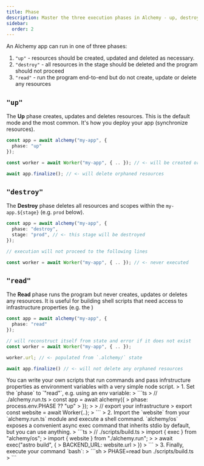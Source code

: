 ```yaml
---
title: Phase
description: Master the three execution phases in Alchemy - up, destroy, and read. Learn when to use each phase for deploying, tearing down, or accessing your infrastructure.
sidebar:
  order: 2
---
```




An Alchemy app can run in one of three phases:
1. `"up"` - resources should be created, updated and deleted as necessary.
2. `"destroy"` - all resources in the stage should be deleted and the program should not proceed
3. `"read"` - run the program end-to-end but do not create, update or delete any resources

## `"up"`

The **Up** phase creates, updates and deletes resources. This is the default mode and the most common. It's how you deploy your app (synchronize resources).

```ts
const app = await alchemy("my-app", {
  phase: "up"
});

const worker = await Worker("my-app", { .. }); // <- will be created or updated

await app.finalize(); // <- will delete orphaned resources
```

## `"destroy"`

The **Destroy** phase deletes all resources and scopes within the `my-app.${stage}` (e.g. `prod` below).

```ts
const app = await alchemy("my-app", {
  phase: "destroy",
  stage: "prod", // <- this stage will be destroyed
});

// execution will not proceed to the following lines

const worker = await Worker("my-app", { .. }); // <- never executed
```

## `"read"`

The **Read** phase runs the program but never creates, updates or deletes any resources. It is useful for building shell scripts that need access to infrastructure properties (e.g. the )

```ts
const app = await alchemy("my-app", {
  phase: "read"
});

// will reconstruct itself from state and error if it does not exist
const worker = await Worker("my-app", { .. });

worker.url; // <- populated from `.alchemy/` state

await app.finalize() // <- will not delete any orphaned resources
```

<Aside type="tip">
You can write your own scripts that run commands and pass infrstructure properties as environment variables with a very simple node script.
> 1. Set the `phase` to `"read"`, e.g. using an env variable:
> ```ts
> // ./alchemy.run.ts
> const app = await alchemy({
>   phase: process.env.PHASE ?? "up"    
> });
>
> // export your infrastructure
> export const website = await Worker(..);
> ```
> 2. Import the `website` from your `alchemy.run.ts` module and execute a shell command. `alchemy/os` exposes a convenient async exec command that inherits stdio by default, but you can use anything.
> ```ts
> // ./scripts/build.ts
> import { exec } from "alchemy/os";
> import { website } from "./alchemy.run";
> 
> await exec("astro build", {
>   BACKEND_URL: website.url    
> })
> ```
> 3. Finally, execute your command `bash`:
> ```sh
> PHASE=read bun ./scripts/build.ts
> ```
</Aside>
